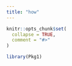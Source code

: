 ```yaml
---
title: "how"
---
```


```r
knitr::opts_chunk$set(
  collapse = TRUE,
  comment = "#>"
)
```

```r
library(Pkg1)
```
